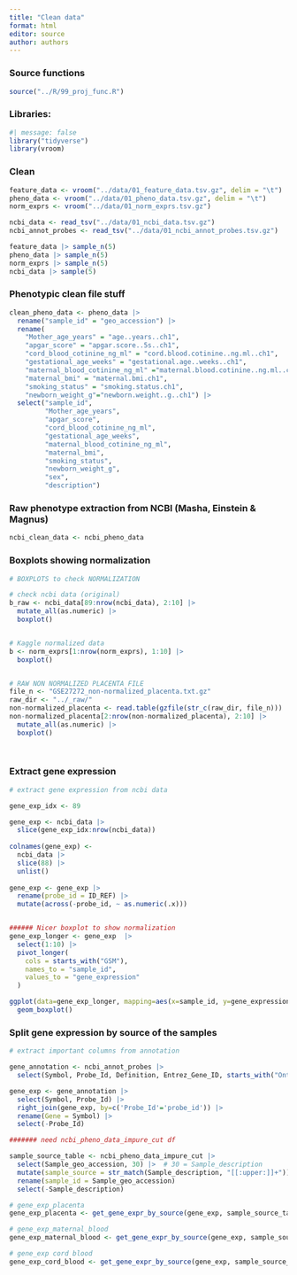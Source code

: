 ```yaml
---
title: "Clean data"
format: html
editor: source
author: authors
---
```


### Source functions

```r
source("../R/99_proj_func.R")
```

### Libraries:

```r
#| message: false
library("tidyverse")
library(vroom)
```

### Clean

```r

feature_data <- vroom("../data/01_feature_data.tsv.gz", delim = "\t")
pheno_data <- vroom("../data/01_pheno_data.tsv.gz", delim = "\t")
norm_exprs <- vroom("../data/01_norm_exprs.tsv.gz")

ncbi_data <- read_tsv("../data/01_ncbi_data.tsv.gz")
ncbi_annot_probes <- read_tsv("../data/01_ncbi_annot_probes.tsv.gz")
```

```r

feature_data |> sample_n(5)
pheno_data |> sample_n(5)
norm_exprs |> sample_n(5)
ncbi_data |> sample(5)

```

### Phenotypic clean file stuff

```r
clean_pheno_data <- pheno_data |>
  rename("sample_id" = "geo_accession") |>
  rename(
    "Mother_age_years" = "age..years..ch1",
    "apgar_score" = "apgar.score..5s..ch1",
    "cord_blood_cotinine_ng_ml" = "cord.blood.cotinine..ng.ml..ch1",
    "gestational_age_weeks" = "gestational.age..weeks..ch1",
    "maternal_blood_cotinine_ng_ml" ="maternal.blood.cotinine..ng.ml..ch1",
    "maternal_bmi" = "maternal.bmi.ch1",
    "smoking_status" = "smoking.status.ch1",
    "newborn_weight_g"="newborn.weight..g..ch1") |>
  select("sample_id",
         "Mother_age_years",
         "apgar_score",
         "cord_blood_cotinine_ng_ml",
         "gestational_age_weeks",
         "maternal_blood_cotinine_ng_ml",
         "maternal_bmi",
         "smoking_status",
         "newborn_weight_g",
         "sex",
         "description")
```

### Raw phenotype extraction from NCBI (Masha, Einstein & Magnus)

```r
ncbi_clean_data <- ncbi_pheno_data
```

### Boxplots showing normalization 

```r

# BOXPLOTS to check NORMALIZATION

# check ncbi data (original)
b_raw <- ncbi_data[89:nrow(ncbi_data), 2:10] |> 
  mutate_all(as.numeric) |>
  boxplot()


# Kaggle normalized data
b <- norm_exprs[1:nrow(norm_exprs), 1:10] |> 
  boxplot()


# RAW NON NORMALIZED PLACENTA FILE
file_n <- "GSE27272_non-normalized_placenta.txt.gz"
raw_dir <- "../_raw/"
non-normalized_placenta <- read.table(gzfile(str_c(raw_dir, file_n)))
non-normalized_placenta[2:nrow(non-normalized_placenta), 2:10] |> 
  mutate_all(as.numeric) |> 
  boxplot()

       
```

### Extract gene expression

```r
# extract gene expression from ncbi data

gene_exp_idx <- 89

gene_exp <- ncbi_data |> 
  slice(gene_exp_idx:nrow(ncbi_data))
  
colnames(gene_exp) <-
  ncbi_data |> 
  slice(88) |>
  unlist()
        
gene_exp <- gene_exp |> 
  rename(probe_id = ID_REF) |>
  mutate(across(-probe_id, ~ as.numeric(.x)))


###### Nicer boxplot to show normalization
gene_exp_longer <- gene_exp  |> 
  select(1:10) |> 
  pivot_longer(
    cols = starts_with("GSM"),
    names_to = "sample_id",
    values_to = "gene_expression"
  )

ggplot(data=gene_exp_longer, mapping=aes(x=sample_id, y=gene_expression)) +
  geom_boxplot()
```

### Split gene expression by source of the samples

```r
# extract important columns from annotation

gene_annotation <- ncbi_annot_probes |> 
  select(Symbol, Probe_Id, Definition, Entrez_Gene_ID, starts_with("Ontology"))

gene_exp <- gene_annotation |> 
  select(Symbol, Probe_Id) |> 
  right_join(gene_exp, by=c('Probe_Id'='probe_id')) |> 
  rename(Gene = Symbol) |> 
  select(-Probe_Id)

####### need ncbi_pheno_data_impure_cut df

sample_source_table <- ncbi_pheno_data_impure_cut |>
  select(Sample_geo_accession, 30) |>  # 30 = Sample_description
  mutate(sample_source = str_match(Sample_description, "[[:upper:]]+")) |> 
  rename(sample_id = Sample_geo_accession)
  select(-Sample_description)

# gene_exp_placenta
gene_exp_placenta <- get_gene_expr_by_source(gene_exp, sample_source_table, "PL")

# gene_exp_maternal_blood
gene_exp_maternal_blood <- get_gene_expr_by_source(gene_exp, sample_source_table, "M")

# gene_exp cord blood
gene_exp_cord_blood <- get_gene_expr_by_source(gene_exp, sample_source_table, "D")
```
